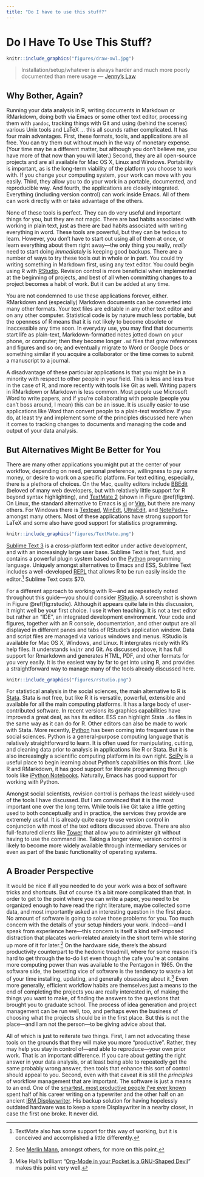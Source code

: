 ```yaml
---
title: "Do I have to use this stuff?"
---
```


# Do I Have To Use This Stuff?

```r
knitr::include_graphics("figures/draw-owl.jpg")
```

> Installation/setup/whatever is always harder and much more poorly documented than mere usage --- [Jenny's Law](https://twitter.com/JennyBryan/status/699462966282858500)

## Why Bother, Again?

Running your data analysis in R, writing documents in Markdown or
RMarkdown, doing both via Emacs or some other text editor, processing
them with `pandoc`, tracking things with Git and using (behind the
scenes) various Unix tools and LaTeX ... this all sounds rather
complicated. It has four main advantages. First, these formats, tools,
and applications are all free. You can try them out without much in
the way of monetary expense. (Your time may be a different matter, but
although you don't believe me, you have more of that now than you will
later.) Second, they are all open-source projects and are all
available for Mac OS X, Linux and Windows. Portability is important,
as is the long-term viability of the platform you choose to work with.
If you change your computing system, your work can move with you
easily. Third, they allow you to do your work in a portable,
documented, and reproducible way. And fourth, the applications are
closely integrated. Everything (including version control) can work
inside Emacs. All of them can work directly with or take advantage of
the others.

None of these tools is perfect. They can do very useful and important
things for you, but they are not magic. There are bad habits
associated with working in plain text, just as there are bad habits
associated with writing everything in word. These tools are powerful,
but they can be tedious to learn. However, you don't have to start out
using all of them at once, or learn everything about them right
away---the only thing you really, *really* need to start doing
*immediately* is keeping good backups. There are a number of ways to
try these tools out in whole or in part. You could try writing
something in Markdown first, using any text editor. You could begin
using R with [RStudio](http://rstudio.com). Revision control is more
beneficial when implemented at the beginning of projects, and best of
all when committing changes to a project becomes a habit of work. But
it can be added at any time.

You are not condemned to use these applications forever, either.
RMarkdown and (especially) Markdown documents can be converted into
many other formats. Your text files are editable in any other text
editor and on any other computer. Statistical code is by nature much
less portable, but the openness of R means that it is not likely to
become obsolete or inaccessible any time soon. In everyday use, you
may find that documents start life as plain-text, Markdown-formatted
notes jotted down on your phone, or computer; then they become longer
`.md` files that grow references and figures and so on; and eventually
migrate to Word or Google Docs or something similar if you acquire a
collaborator or the time comes to submit a manuscript to a journal.

A disadvantage of these particular applications is that you might be
in a minority with respect to other people in your field. This is less
and less true in the case of R, and more recently with tools like Git
as well. Writing papers in RMarkdown or Markdown is less common. Most
people use Microsoft Word to write papers, and if you're collaborating
with people (people you can't boss around, I mean) this can be an
issue. It is usually easier to use applications like Word than convert
people to a plain-text workflow. If you do, at least try and implement
some of the principles discussed here when it comes to tracking
changes to documents and managing the code and output of your data
analysis.

## But Alternatives Might Be Better for You

There are many other applications you might put at the center of your
workflow, depending on need, personal preference, willingness to pay
some money, or desire to work on a specific platform. For text
editing, especially, there is a plethora of choices. On the Mac,
quality editors include
[BBEdit](http://www.barebones.com/products/bbedit/index.shtml)
(beloved of many web developers, but with relatively little support
for R beyond syntax highlighting), and
[TextMate 2](http://macromates.com/download) (shown in Figure \@ref(fig:tm). On
Linux, the standard alternative to Emacs is
[vi](http://www.eng.hawaii.edu/Tutor/vi.html) or
[Vim](http://www.vim.org/), but there are many others. For Windows
there is [Textpad](http://www.textpad.com/),
[WinEdt](http://www.winedt.com/),
[UltraEdit](http://www.ultraedit.com/), and
[NotePad++](http://notepad-plus.sourceforge.net/uk/site.htm) amongst
many others. Most of these applications have strong support for LaTeX
and some also have good support for statistics programming.


```r
knitr::include_graphics("figures/TextMate.png")
```


[Sublime Text 3](http://www.sublimetext.com/) is a cross-platform text
editor under active development, and with an increasingly large user
base. Sublime Text is fast, fluid, and contains a powerful plugin
system based on the [Python](http://python.org) programming language.
Uniquely amongst alternatives to Emacs and ESS, Sublime Text includes
a well-developed
[REPL](http://en.wikipedia.org/wiki/Read%E2%80%93eval%E2%80%93print_loop)
that allows R to be run easily inside the editor.[^9] Sublime Text
costs \$70.

For a different approach to working with R---and as repeatedly noted
throughout this guide---you should consider
[RStudio](http://www.rstudio.com). A screenshot is shown in
Figure \@ref(fig:rstudio). Although it appears quite late in this discussion, it
might well be your first choice. I use it when teaching. It is not a
text editor but rather an "IDE", an integrated development
environment. Your code and figures, together with an R console,
documentation, and other output are all displayed in different panes
and tabs of RStudio's application window. Data and script files are
managed via various windows and menus. RStudio is available for Mac OS
X, Windows, and Linux. It intergrates nicely with R's help files. It
understands `knitr` and Git. As discussed above, it has full support
for Rmarkdown and generates HTML, PDF, and other formats for you very
easily. It is the easiest way by far to get into using R, and provides
a straightforward way to manage many of the tools already discussed
here.

```r
knitr::include_graphics("figures/rstudio.png")
```

For statistical analysis in the social sciences, the main alternative
to R is [Stata](http://www.stata.com/). Stata is not free, but like R
it is versatile, powerful, extensible and available for all the main
computing platforms. It has a large body of user-contributed software.
In recent versions its graphics capabilities have improved a great
deal, as has its editor. ESS can highlight Stata `.do` files in the
same way as it can do for R. Other editors can also be made to work
with Stata. More recently, [Python](http://python.org) has been coming
into frequent use in the social sciences. Python is a general-purpose
computing language that is relatively straightforward to learn. It is
often used for manipulating, cutting, and cleaning data prior to
analysis in applications like R or Stata. But it is also increasingly
a scientific computing platform in its own right.
[SciPy](http://www.scipy.org) is a useful place to begin learning
about Python's capabilities on this front. Like R and RMarkdown, it
has good support for literate programming through tools like
[iPython Notebooks](http://ipython.org/notebook.html). Naturally,
Emacs has good support for working with Python.

Amongst social scientists, revision control is perhaps the least
widely-used of the tools I have discussed. But I am convinced that it
is the most important one over the long term. While tools like Git
take a little getting used to both conceptually and in practice, the
services they provide are extremely useful. It is already quite easy
to use version control in conjunction with most of the text editors
discussed above. There are also full-featured clients like
[Tower](https://www.git-tower.com) that allow you to administer git
without having to use the command line. Taking a longer view, version
control is likely to become more widely available through intermediary
services or even as part of the basic functionality of operating
systems.

## A Broader Perspective

It would be nice if all you needed to do your work was a box 
of software tricks and shortcuts. But of course it's a bit more
complicated than that. In order to get to the point where you can
write a paper, you need to be organized enough to have read the right
literature, maybe collected some data, and most importantly asked an
interesting question in the first place. No amount of software is
going to solve those problems for you. Too much concern with the
details of your setup hinders your work. Indeed---and I speak from
experience here---this concern is itself a kind self-imposed
distraction that placates work-related anxiety in the short term while
storing up more of it for later.[^10] On the hardware side, there's the
absurd productivity counterpart to the hedonic treadmill, where for
some reason it's hard to get through the to-do list even though the
cafe you're at contains more computing power than was available to the
Pentagon in 1965. On the software side, the besetting vice of software
is the tendency to waste a lot of your time installing, updating, and
generally obsessing about it.[^11] Even more generally, efficient
workflow habits are themselves just a means to the end of completing
the projects you are really interested in, of making the things you
want to make, of finding the answers to the questions that brought you
to graduate school. The process of idea generation and project
management can be run well, too, and perhaps even the business of
choosing what the projects should be in the first place. But this is
not the place---and I am not the person---to be giving advice about
that.

All of which is just to reiterate two things. First, I am not
advocating these tools on the grounds that they will make you more
"productive". Rather, they may help you stay in control of---and able
to reproduce---your own prior work. That is an important difference.
If you care about getting the right answer in your data analysis, or
at least being able to repeatedly get the same probably wrong answer,
then tools that enhance this sort of control should appeal to you.
Second, even with that caveat it is still the *principles* of workflow
management that are important. The software is just a means to an end.
One of the
[smartest, most productive people I've ever known](http://en.wikipedia.org/wiki/David_Kellogg_Lewis)
spent half of his career writing on a typewriter and the other half on
an ancient
[IBM Displaywriter](http://www-03.ibm.com/ibm/history/exhibits/pc/pc_8.html).
His backup solution for having hopelessly outdated hardware was to
keep a spare Displaywriter in a nearby closet, in case the first one
broke. It never did.


[^9]: TextMate also has some support for this way of working, but it is
    conceived and accomplished a little differently.

[^10]: See [Merlin Mann](http://inboxzero.com/), amongst others, for
    more on this point.

[^11]: Mike Hall's brilliant "[Org-Mode in your Pocket is a GNU-Shaped
    Devil](http://mph.puddingbowl.org/2010/02/org-mode-in-your-pocket-is-a-gnu-shaped-devil/)"
    makes this point very well.

